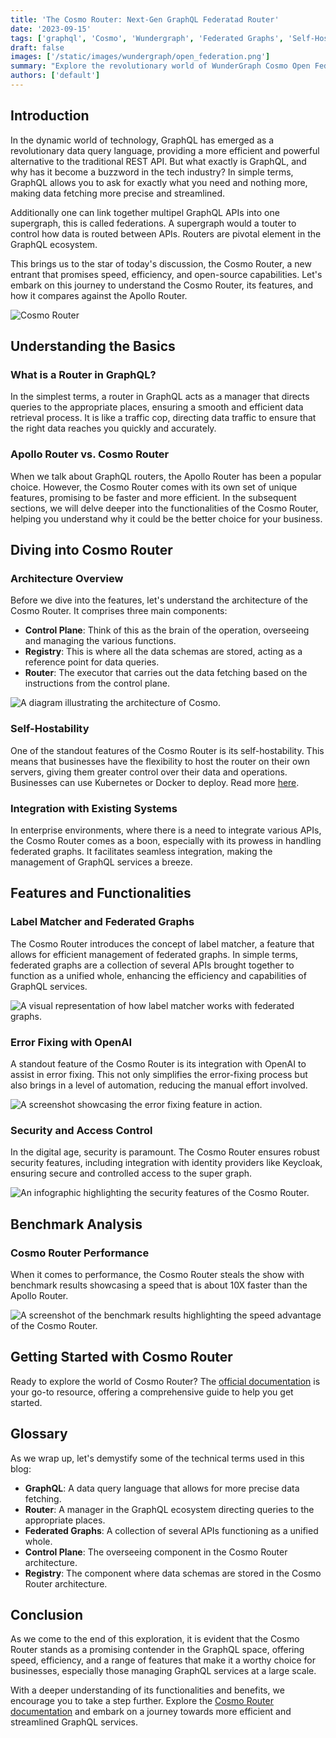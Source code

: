 ```yaml
---
title: 'The Cosmo Router: Next-Gen GraphQL Federatad Router'
date: '2023-09-15'
tags: ['graphql', 'Cosmo', 'Wundergraph', 'Federated Graphs', 'Self-Hosting']
draft: false
images: ['/static/images/wundergraph/open_federation.png']
summary: "Explore the revolutionary world of WunderGraph Cosmo Open Federation in our latest blog post. Dive deep into the functionalities of GraphQL and Apollo Federations v1 and v2, and discover the powerhouse tools behind Cosmo. Whether you're a developer or a CTO, this comprehensive guide offers insights into the seamless GraphQL integrations facilitated by Cosmo, steering you towards a future of optimized performances and collaborative growth in the GraphQL ecosystem."
authors: ['default']
---
```


## Introduction

In the dynamic world of technology, GraphQL has emerged as a revolutionary data query language, providing a more efficient and powerful alternative to the traditional REST API. But what exactly is GraphQL, and why has it become a buzzword in the tech industry? In simple terms, GraphQL allows you to ask for exactly what you need and nothing more, making data fetching more precise and streamlined.

Additionally one can link together multipel GraphQL APIs into one supergraph, this is called federations. A supergraph would a touter to control how data is routed between APIs. Routers are pivotal element in the GraphQL ecosystem.

This brings us to the star of today's discussion, the Cosmo Router, a new entrant that promises speed, efficiency, and open-source capabilities. Let's embark on this journey to understand the Cosmo Router, its features, and how it compares against the Apollo Router.

![Cosmo Router](/static/images/wundergraph/cosmo_router.png)

## Understanding the Basics

### What is a Router in GraphQL?

In the simplest terms, a router in GraphQL acts as a manager that directs queries to the appropriate places, ensuring a smooth and efficient data retrieval process. It is like a traffic cop, directing data traffic to ensure that the right data reaches you quickly and accurately.

### Apollo Router vs. Cosmo Router

When we talk about GraphQL routers, the Apollo Router has been a popular choice. However, the Cosmo Router comes with its own set of unique features, promising to be faster and more efficient. In the subsequent sections, we will delve deeper into the functionalities of the Cosmo Router, helping you understand why it could be the better choice for your business.

## Diving into Cosmo Router

### Architecture Overview

Before we dive into the features, let's understand the architecture of the Cosmo Router. It comprises three main components:

- **Control Plane**: Think of this as the brain of the operation, overseeing and managing the various functions.
- **Registry**: This is where all the data schemas are stored, acting as a reference point for data queries.
- **Router**: The executor that carries out the data fetching based on the instructions from the control plane.

![A diagram illustrating the architecture of Cosmo.](/static/images/wundergraph/Architecture.png)

### Self-Hostability

One of the standout features of the Cosmo Router is its self-hostability. This means that businesses have the flexibility to host the router on their own servers, giving them greater control over their data and operations. Businesses can use Kubernetes or Docker to deploy. Read more [here](https://cosmo-docs.wundergraph.com/deployments-and-hosting/intro).

### Integration with Existing Systems

In enterprise environments, where there is a need to integrate various APIs, the Cosmo Router comes as a boon, especially with its prowess in handling federated graphs. It facilitates seamless integration, making the management of GraphQL services a breeze.

## Features and Functionalities

### Label Matcher and Federated Graphs

The Cosmo Router introduces the concept of label matcher, a feature that allows for efficient management of federated graphs. In simple terms, federated graphs are a collection of several APIs brought together to function as a unified whole, enhancing the efficiency and capabilities of GraphQL services.

![A visual representation of how label matcher works with federated graphs.](image-link-here)

### Error Fixing with OpenAI

A standout feature of the Cosmo Router is its integration with OpenAI to assist in error fixing. This not only simplifies the error-fixing process but also brings in a level of automation, reducing the manual effort involved.

![A screenshot showcasing the error fixing feature in action.](image-link-here)

### Security and Access Control

In the digital age, security is paramount. The Cosmo Router ensures robust security features, including integration with identity providers like Keycloak, ensuring secure and controlled access to the super graph.

![An infographic highlighting the security features of the Cosmo Router.](image-link-here)

## Benchmark Analysis

### Cosmo Router Performance

When it comes to performance, the Cosmo Router steals the show with benchmark results showcasing a speed that is about 10X faster than the Apollo Router.

![A screenshot of the benchmark results highlighting the speed advantage of the Cosmo Router.](image-link-here)

## Getting Started with Cosmo Router

Ready to explore the world of Cosmo Router? The [official documentation](https://wundergraph-docs.gitbook.io/cosmo/CyewXJ6wN6WdGp3rUiUf/) is your go-to resource, offering a comprehensive guide to help you get started.

## Glossary

As we wrap up, let's demystify some of the technical terms used in this blog:

- **GraphQL**: A data query language that allows for more precise data fetching.
- **Router**: A manager in the GraphQL ecosystem directing queries to the appropriate places.
- **Federated Graphs**: A collection of several APIs functioning as a unified whole.
- **Control Plane**: The overseeing component in the Cosmo Router architecture.
- **Registry**: The component where data schemas are stored in the Cosmo Router architecture.

## Conclusion

As we come to the end of this exploration, it is evident that the Cosmo Router stands as a promising contender in the GraphQL space, offering speed, efficiency, and a range of features that make it a worthy choice for businesses, especially those managing GraphQL services at a large scale.

With a deeper understanding of its functionalities and benefits, we encourage you to take a step further. Explore the [Cosmo Router documentation](https://wundergraph-docs.gitbook.io/cosmo/CyewXJ6wN6WdGp3rUiUf/) and embark on a journey towards more efficient and streamlined GraphQL services.

<BlogNewsletterForm title="Get twice as much done with a fifth of the code." />

